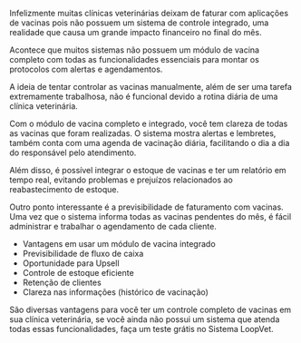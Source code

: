 Infelizmente muitas clínicas veterinárias deixam de faturar com aplicações de vacinas pois não possuem um sistema de controle integrado, uma realidade que causa um grande impacto financeiro no final do mês.

Acontece que muitos sistemas não possuem um módulo de vacina completo com todas as funcionalidades essenciais para montar os protocolos com alertas e agendamentos.

A ideia de tentar controlar as vacinas manualmente, além de ser uma tarefa extremamente trabalhosa, não é funcional devido a rotina diária de uma clínica veterinária.

Com o módulo de vacina completo e integrado, você tem clareza de todas as vacinas que foram realizadas. O sistema mostra alertas e lembretes, também conta com uma agenda de vacinação diária, facilitando o dia a dia do responsável pelo atendimento.

Além disso, é possível integrar o estoque de vacinas e ter um relatório em tempo real, evitando problemas e prejuízos relacionados ao reabastecimento de estoque.

Outro ponto interessante é a previsibilidade de faturamento com vacinas. Uma vez que o sistema informa todas as vacinas pendentes do mês, é fácil administrar e trabalhar o agendamento de cada cliente.

- Vantagens em usar um módulo de vacina integrado
- Previsibilidade de fluxo de caixa
- Oportunidade para Upsell
- Controle de estoque eficiente
- Retenção de clientes
- Clareza nas informações (histórico de vacinação)

São diversas vantagens para você ter um controle completo de vacinas em sua clínica veterinária, se você ainda não possui um sistema que atenda todas essas funcionalidades, faça um teste grátis no Sistema LoopVet.
